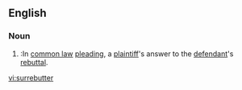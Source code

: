==English==

===Noun===
{{en-noun}}

# {{law}}:In [[common law]] [[pleading]], a [[plaintiff]]'s answer to the [[defendant]]'s [[rebuttal]].
{{see|rebutter}}

[[vi:surrebutter]]